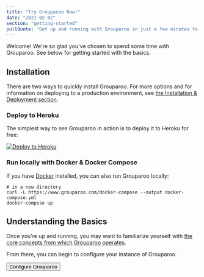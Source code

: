 ```yaml
---
title: "Try Grouparoo Now!"
date: "2021-02-02"
section: "getting-started"
pullQuote: "Get up and running with Grouparoo in just a few minutes to see what it's all about!"
---
```


Welcome! We're so glad you've chosen to spend some time with Grouparoo. See below for getting started with the basics.

## Installation

There are two ways to quickly install Grouparoo. For more options and for information on deploying to a production environment, see [the Installation & Deployment section](/docs/deployment).

### Deploy to Heroku

The simplest way to see Grouparoo in action is to deploy it to Heroku for free:

[![Deploy to Heroku](https://www.herokucdn.com/deploy/button.svg)](https://heroku.com/deploy?template=https://github.com/grouparoo/app-example)

### Run locally with Docker & Docker Compose

If you have [Docker](https://www.docker.com/) installed, you can also run Grouparoo locally:

    # in a new directory
    curl -L https://www.grouparoo.com/docker-compose --output docker-compose.yml
    docker-compose up

## Understanding the Basics

Once you're up and running, you may want to familiarize yourself with [the core concepts from which Grouparoo operates](/docs/getting-started/product-concepts).

From there, you can begin to configure your instance of Grouparoo.

<Button variant="outline-primary" href="/docs/config">
  Configure Grouparoo
</Button>
